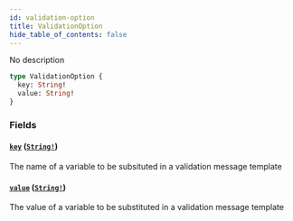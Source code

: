 ```yaml
---
id: validation-option
title: ValidationOption
hide_table_of_contents: false
---
```



No description

```graphql
type ValidationOption {
  key: String!
  value: String!
}
```


### Fields

#### [`key`](#) ([`String!`](/swapi/scalars/string))

The name of a variable to be subsituted in a validation message template


#### [`value`](#) ([`String!`](/swapi/scalars/string))

The value of a variable to be substituted in a validation message template




